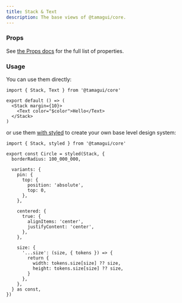 ```yaml
---
title: Stack & Text
description: The base views of @tamagui/core.
---
```


### Props

See [the Props docs](/docs/intro/props) for the full list of properties.

### Usage

You can use them directly:

```tsx
import { Stack, Text } from '@tamagui/core'

export default () => (
  <Stack margin={10}>
    <Text color="$color">Hello</Text>
  </Stack>
)
```

or use them [with styled](/docs/core/styled) to create your own base level design system:

```tsx
import { Stack, styled } from '@tamagui/core'

export const Circle = styled(Stack, {
  borderRadius: 100_000_000,

  variants: {
    pin: {
      top: {
        position: 'absolute',
        top: 0,
      },
    },

    centered: {
      true: {
        alignItems: 'center',
        justifyContent: 'center',
      },
    },

    size: {
      '...size': (size, { tokens }) => {
        return {
          width: tokens.size[size] ?? size,
          height: tokens.size[size] ?? size,
        }
      },
    },
  } as const,
})
```
